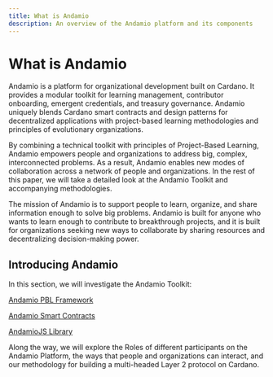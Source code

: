 ```yaml
---
title: What is Andamio
description: An overview of the Andamio platform and its components
---
```


# What is Andamio

Andamio is a platform for organizational development built on Cardano. It provides a modular toolkit for learning management, contributor onboarding, emergent credentials, and treasury governance. Andamio uniquely blends Cardano smart contracts and design patterns for decentralized applications with project-based learning methodologies and principles of evolutionary organizations.

By combining a technical toolkit with principles of Project-Based Learning, Andamio empowers people and organizations to address big, complex, interconnected problems. As a result, Andamio enables new modes of collaboration across a network of people and organizations. In the rest of this paper, we will take a detailed look at the Andamio Toolkit and accompanying methodologies.

The mission of Andamio is to support people to learn, organize, and share information enough to solve big problems. Andamio is built for anyone who wants to learn enough to contribute to breakthrough projects, and it is built for organizations seeking new ways to collaborate by sharing resources and decentralizing decision-making power.

## Introducing Andamio

In this section, we will investigate the Andamio Toolkit: 

[Andamio PBL Framework](What%20is%20Andamio%207a07be2ded634951b0ef7c05986e0737/Andamio%20PBL%20Framework%20b40844eabec94dd2b06d601ddfa5f7dd.md)

[Andamio Smart Contracts](What%20is%20Andamio%207a07be2ded634951b0ef7c05986e0737/Andamio%20Smart%20Contracts%20ab9c9599accd4269940b17b832ab165b.md)

[AndamioJS Library](What%20is%20Andamio%207a07be2ded634951b0ef7c05986e0737/AndamioJS%20Library%2077791124de5c46e29f6965e5f6277a0e.md)

Along the way, we will explore the Roles of different participants on the Andamio Platform, the ways that people and organizations can interact, and our methodology for building a multi-headed Layer 2 protocol on Cardano.